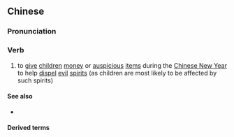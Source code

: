 {{also|压岁}}
==Chinese==
{{zh-forms|s=压岁}}

===Pronunciation===
{{zh-pron
|m=yāsuì
|c=aat3 seoi3
|cat=v
}}

===Verb===
{{zh-verb}}

# {{lb|zh|historical}} to [[give]] [[child]]ren [[money]] or [[auspicious]] [[item]]s during the [[Chinese New Year]] to help [[dispel]] [[evil]] [[spirit]]s (as children are most likely to be affected by such spirits)

====See also====
* {{zh-l|壓腰}}

====Derived terms====
{{zh-der|壓歲錢|壓歲鈿}}